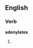 ==English==

===Verb===
'''adenylates'''

# {{third-person singular of|adenylate}}
{{count page|[[Wiktionary:Page count]]}}
